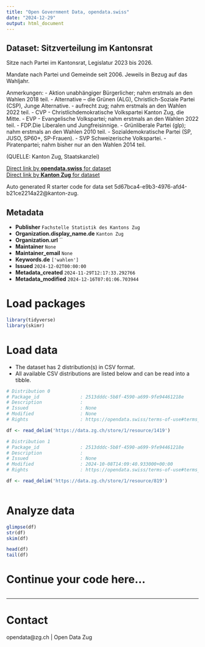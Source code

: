 ```yaml
---
title: "Open Government Data, opendata.swiss"
date: "2024-12-29"
output: html_document
---
```


## Dataset: Sitzverteilung im Kantonsrat

Sitze nach Partei im Kantonsrat, Legislatur 2023 bis 2026.

Mandate nach Partei und Gemeinde seit 2006. Jeweils in Bezug auf das Wahljahr.

Anmerkungen:
- Aktion unabhängiger Bürgerlicher; nahm erstmals an den Wahlen 2018 teil.
- Alternative – die Grünen (ALG), Christlich-Soziale Partei (CSP), Junge Alternative.
- aufrecht zug; nahm erstmals an den Wahlen 2022 teil.
- CVP - Christlichdemokratische Volkspartei Kanton Zug, die Mitte.
- EVP - Evangelische Volkspartei; nahm erstmals an den Wahlen 2022 teil.
- FDP.Die Liberalen und Jungfreisinnige.
- Grünliberale Partei (glp); nahm erstmals an den Wahlen 2010 teil.
- Sozialdemokratische Partei (SP, JUSO, SP60+, SP-Frauen).
- SVP Schweizerische Volkspartei.
- Piratenpartei; nahm bisher nur an den Wahlen 2014 teil.



(QUELLE: Kanton Zug, Staatskanzlei)

[Direct link by **opendata.swiss** for dataset](https://opendata.swiss/de/dataset/sitzverteilung-im-kantonsrat)<br>
[Direct link by **Kanton Zug** for dataset](https://www.zg.ch/behoerden/gesundheitsdirektion/statistikfachstelle/themen/17-politik)

Auto generated R starter code for data set 5d67bca4-e9b3-4976-afd4-b21ce2214a22@kanton-zug.

## Metadata

- **Publisher** `Fachstelle Statistik des Kantons Zug`
- **Organization.display_name.de** `Kanton Zug`
- **Organization.url** ``
- **Maintainer** `None`
- **Maintainer_email** `None`
- **Keywords.de** `['wahlen']`
- **Issued** `2024-12-02T00:00:00`
- **Metadata_created** `2024-11-29T12:17:33.292766`
- **Metadata_modified** `2024-12-16T07:01:06.703944`


# Load packages

```r

library(tidyverse)
library(skimr)

```

# Load data

-   The dataset has 2 distribution(s) in CSV format.
-   All available CSV distributions are listed below and can be read into a tibble.

```r

# Distribution 0
# Package_id               : 2513dddc-5b8f-4590-a699-9fe94461218e
# Description              : 
# Issued                   : None
# Modified                 : None
# Rights                   : https://opendata.swiss/terms-of-use#terms_by

df <- read_delim('https://data.zg.ch/store/1/resource/1419')

# Distribution 1
# Package_id               : 2513dddc-5b8f-4590-a699-9fe94461218e
# Description              : 
# Issued                   : None
# Modified                 : 2024-10-08T14:09:40.933000+00:00
# Rights                   : https://opendata.swiss/terms-of-use#terms_open

df <- read_delim('https://data.zg.ch/store/1/resource/819')



```

# Analyze data

```r

glimpse(df)
str(df)
skim(df)

head(df)
tail(df)

```

# Continue your code here...

```r

```

------------------------------------------------------------------------

# Contact

opendata@zg.ch | Open Data Zug

